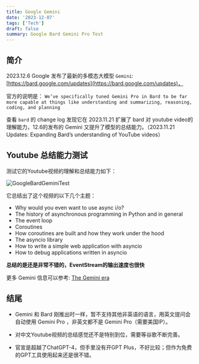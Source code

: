 ```yaml
---
title: Google Gemini
date: '2023-12-07'
tags: ['Tech']
draft: false
summary: Google Bard Gemini Pro Test
---
```


<TOCInline toc={props.toc}/>

## 简介

2023.12.6 Google 发布了最新的多模态大模型 `Gemini`: [https://bard.google.com/updates](https://bard.google.com/updates)，

官方的说明是： `We’ve specifically tuned Gemini Pro in Bard to be far more capable at things like understanding and summarizing, reasoning, coding, and planning`

查看 `bard` 的 change log 发现它在 2023.11.21 扩展了 bard 对 youtube video的理解能力，12.6的发布的 Gemini 又提升了模型的总结能力。（2023.11.21 Updates: Expanding Bard’s understanding of YouTube videos）

## Youtube 总结能力测试

测试它的Youtube视频的理解和总结能力如下：

![GoogleBardGeminiTest](/static/images/GoogleBardGeminiTest.png)

它总结出了这个视频的以下几个主题：

* Why would you even want to use async i/o?
* The history of asynchronous programming in Python and in general
* The event loop
* Coroutines
* How coroutines are built and how they work under the hood
* The asyncio library
* How to write a simple web application with asyncio
* How to debug applications written in asyncio

**总结的是还是非常不错的，EventStream的输出速度也很快**

更多 Gemini 信息可以参考: [The Gemini era](https://deepmind.google/technologies/gemini/#introduction)

## 结尾

- Gemini 和 Bard 刚推出时一样，暂不支持其他非英语的语言，用英文提问会自动使用 Gemini Pro ，非英文都不是 Gemini Pro（需要美国IP）。

- 对中文Youtube视频的总结感觉还不是特别到位，需要等谷歌不断完善。

- 官宣是超越了ChatGPT-4，但手里没有开GPT Plus，不好比较；但作为免费的GPT工具使用起来还是很不错。

